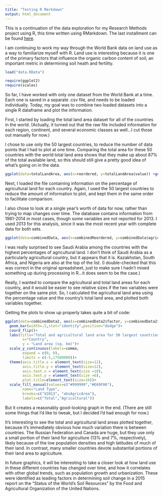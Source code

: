 ```yaml
---
title: "Testing R Markdown"
output: html_document
---
```


This is a continuation of the data exploration for my Research Methods project using R, this time written using RMarkdown. The last installment can be found [here](http://ericagunn.com/2016/02/12/researchmethods-exploration-of-land-use-data/).

I am continuing to work my way through the World Bank data on land use as a way to familiarize myself with R. Land use is interesting because it is one of the primary factors that influence the organic carbon content of soil, an important metric in determining soil heath and fertility. 

```r
load("data.RData")

require(ggplot2)
require(scales)


```

So far, I have worked with only one dataset from the World Bank at a time. Each one is saved in a separate .csv file, and needs to be loaded individually. Today, my goal was to combine two loaded datasets into a single R dataframe and plot the information.

First, I started by loading the total land area dataset for all of the countries in the world. (Actually, it turned out that the raw file included information for each region, continent, and several economic classes as well...I cut those out manually for now.)

I chose to use only the 50 largest countries, to reduce the number of data points that I had to plot at one time. Comparing the total area for these 50 countries with the world total land area shows that they make up about 87% of the total available land, so this should still give a pretty good idea of what's going on in the data.

```r

ggplot(data=totalLandArea, aes(x=reordered, y=totalLandArea$value)) +geom_bar(width=.75,stat="identity")+coord_flip()+labs(title="Countries with largest land area", x="Country", y = "Land area (sq. km)")+scale_y_continuous(labels=comma)+ theme(axis.title.x = element_text(size=12),axis.title.y = element_text(size=12), axis.text.x = element_text(size =10), axis.text.y = element_text(size =6), plot.title=element_text(size=16))

```


Next, I loaded the file containing information on the percentage of agricultural land for each country. Again, I used the 50 largest countries to reduce the amount of information to plot, and kept them in the same order to facilitate comparison.

I also chose to look at a single year's worth of data for now, rather than trying to map changes over time. The database contains information from 1961-2014 in most cases, though some variables are not reported for 2013. I used 2013 for this analysis, since it was the most recent year with complete data for both sets.

```r

ggplot(data=combinedData, aes(x=combinedReordered, y=combinedData$agric)) +geom_bar(width=.75,stat="identity")+coord_flip()+labs(title="% agricultural land for 50 largest countries", x="Country", y = "% Agricultural Land")+scale_y_continuous(labels=comma)+ theme(axis.title.x = element_text(size=12),axis.title.y = element_text(size=12), axis.text.x = element_text(size =10), axis.text.y = element_text(size =6), plot.title=element_text(size=16))

```

I was really surprised to see Saudi Arabia among the countries with the highest percentages of agricultural land. I don't think of Saudi Arabia as a particularly agricultural country, but it appears that it is. Kazakhstan, South Africa, and Nigeria are also at the top of the list. (I double-checked that this was correct in the original spreadsheet, just to make sure I hadn't mixed something up during processing in R...it does seem to be the case.)

Really, I wanted to compare the agricultural and total land areas for each country, and it would be easier to see relative sizes if the two variables were together on the same plot. So, I calculated the agricultural land area using the percentage value and the country's total land area, and plotted both variables together.

Getting the plots to show up properly takes quite a bit of code:

```r

ggplot(data=combinedData2, aes(x=combinedData2$factor, y=combinedData2$value,fill=combinedData2$x2013))+
  geom_bar(width=.5,stat="identity",position="dodge")+
  coord_flip()+
  labs(title="Total and agricultural land area for 50 largest countries", 
        x="Country", 
        y = "Land area (sq. km)")+
  scale_y_continuous(labels=comma,
        expand = c(0, 0), 
        limits = c(-5,17500000))+ 
  theme(axis.title.x = element_text(size=12),
        axis.title.y = element_text(size=12), 
        axis.text.x = element_text(size =10), 
        axis.text.y = element_text(size =6),
        plot.title=element_text(size=16))+
  scale_fill_manual(values=c("#999999","#E69F00"), 
        name="Land Type", 
        breaks=c("X2013", "absAgricArea"),  
        labels=c("Total","Agricultural"))
```

But it creates a reasonably good-looking graph in the end. (There are still some things that I'd like to tweak, but I decided I'd had enough for now.)

It's interesting to see the total and agricultural land areas plotted together, because it's immediately obvious how much variation there is between countries. The Russian Federation and Canada are huge, but they use only a small portion of their land for agriculture (13% and 7%, respectively), likely because of the low population densities and high latitudes of much of their land. In contrast, many smaller countries devote substantial portions of their land area to agriculture. 

In future graphics, it will be interesting to take a closer look at how land use in these different countries has changed over time, and how it correlates with other global trends, such as population growth and urbanization. These were identified as leading factors in determining soil change in a 2015 report on the "Status of the World's Soil Resources" by the Food and Agricultural Organization of the United Nations. 

